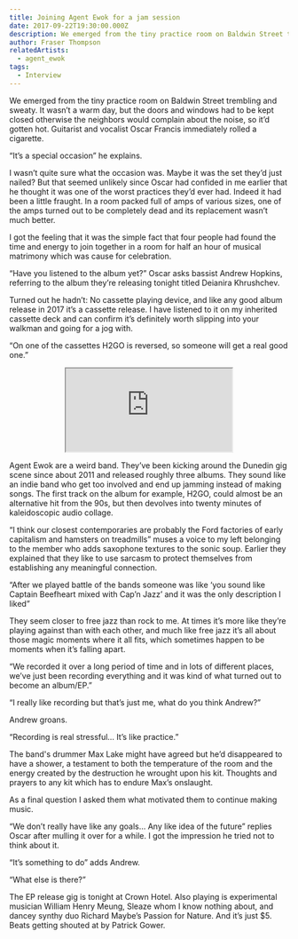 ```yaml
---
title: Joining Agent Ewok for a jam session
date: 2017-09-22T19:30:00.000Z
description: We emerged from the tiny practice room on Baldwin Street trembling and sweaty.
author: Fraser Thompson
relatedArtists:
  - agent_ewok
tags:
  - Interview
---
```



We emerged from the tiny practice room on Baldwin Street trembling and sweaty. It wasn’t a warm day, but the doors and windows had to be kept closed otherwise the neighbors would complain about the noise, so it’d gotten hot. Guitarist and vocalist Oscar Francis immediately rolled a cigarette.

“It’s a special occasion” he explains.

I wasn’t quite sure what the occasion was. Maybe it was the set they’d just nailed? But that seemed unlikely since Oscar had confided in me earlier that he thought it was one of the worst practices they’d ever had. Indeed it had been a little fraught. In a room packed full of amps of various sizes, one of the amps turned out to be completely dead and its replacement wasn’t much better.

I got the feeling that it was the simple fact that four people had found the time and energy to join together in a room for half an hour of musical matrimony which was cause for celebration.

“Have you listened to the album yet?” Oscar asks bassist Andrew Hopkins, referring to the album they’re releasing tonight titled Deianira Khrushchev.

Turned out he hadn’t: No cassette playing device, and like any good album release in 2017 it’s a cassette release. I have listened to it on my inherited cassette deck and can confirm it’s definitely worth slipping into your walkman and going for a jog with.

“On one of the cassettes H2GO is reversed, so someone will get a real good one.”

<center><iframe style={{border: 0, width: "100%", height: "120px"}} src="https://bandcamp.com/EmbeddedPlayer/album=2600632380/size=large/bgcol=ffffff/linkcol=0687f5/tracklist=false/artwork=small/transparent=true/" seamless><a href="http://agentewok.bandcamp.com/album/deianira-khrushchev">Deianira Khrushchev by Agent Ewok</a></iframe></center>

Agent Ewok are a weird band. They’ve been kicking around the Dunedin gig scene since about 2011 and released roughly three albums. They sound like an indie band who get too involved and end up jamming instead of making songs. The first track on the album for example, H2GO, could almost be an alternative hit from the 90s, but then devolves into twenty minutes of kaleidoscopic audio collage.

“I think our closest contemporaries are probably the Ford factories of early capitalism and hamsters on treadmills” muses a voice to my left belonging to the member who adds saxophone textures to the sonic soup. Earlier they explained that they like to use sarcasm to protect themselves from establishing any meaningful connection.

“After we played battle of the bands someone was like ‘you sound like Captain Beefheart mixed with Cap’n Jazz’ and it was the only description I liked”

They seem closer to free jazz than rock to me. At times it’s more like they’re playing against than with each other, and much like free jazz it’s all about those magic moments where it all fits, which sometimes happen to be moments when it’s falling apart.

“We recorded it over a long period of time and in lots of different places, we’ve just been recording everything and it was kind of what turned out to become an album/EP.”

“I really like recording but that’s just me, what do you think Andrew?”

Andrew groans.

“Recording is real stressful… It’s like practice.”

The band's drummer Max Lake might have agreed but he’d disappeared to have a shower, a testament to both the temperature of the room and the energy created by the destruction he wrought upon his kit. Thoughts and prayers to any kit which has to endure Max’s onslaught.

As a final question I asked them what motivated them to continue making music.

“We don’t really have like any goals… Any like idea of the future” replies Oscar after mulling it over for a while. I got the impression he tried not to think about it.

“It’s something to do” adds Andrew.

“What else is there?”

The EP release gig is tonight at Crown Hotel. Also playing is experimental musician William Henry Meung, Sleaze whom I know nothing about, and dancey synthy duo Richard Maybe’s Passion for Nature. And it’s just $5. Beats getting shouted at by Patrick Gower.

